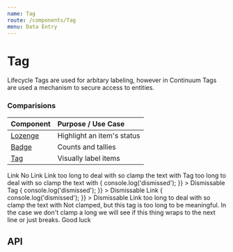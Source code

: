 ```yaml
---
name: Tag
route: /components/Tag
menu: Data Entry
---
```



# Tag

Lifecycle Tags are used for arbitary labeling, however in Continuum Tags are used a mechanism to secure access to entities.

### Comparisions

| Component                      | Purpose / Use Case         |
| :----------------------------- | :------------------------- |
| [Lozenge](/components/Lozenge) | Highlight an item's status |
| [Badge](/components/Badge)     | Counts and tallies         |
| [Tag](/components/Tag)         | Visually label items       |

<Playground>
  <SpacedGroup>
    <Tag href="http://tagDetails">Link</Tag>
    <Tag>No Link</Tag>
    <Tag href="http://tagDetails" clamped>
      Link too long to deal with so clamp the text with
    </Tag>
    <Tag clamped>Tag too long to deal with so clamp the text with</Tag>
    <Tag
      onDismiss={() => {
        console.log('dismissed');
      }}
    >
      Dismissable Tag
    </Tag>
    <Tag
      href="http://tagDetails"
      onDismiss={() => {
        console.log('dismissed');
      }}
    >
      Dismissable Link
    </Tag>
    <Tag
      href="http://tagDetails"
      clamped
      onDismiss={() => {
        console.log('dismissed');
      }}
    >
      Dismissable Link too long to deal with so clamp the text with
    </Tag>
    <Tag>
      Not clamped, but this tag is too long to be meaningful. In the case we
      don't clamp a long we will see if this thing wraps to the next line or
      just breaks. Good luck
    </Tag>
  </SpacedGroup>
</Playground>

## API

<PropsTable of={Tag} />
